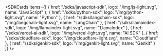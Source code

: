 
<SDKCards
  items={[
    { href: "/sdks/javascript-sdk", logo: "/img/js-light.svg", name: "JavaScript" },
    { href: "/sdks/python-sdk", logo: "/img/python-light.svg", name: "Python" },
    { href: "/sdks/langchain-sdk", logo: "/img/langchain-light.svg", name: "LangChain" },
    { href: "/sdks/llamaindex-sdk", logo: "/img/llamaindex-light.svg", name: "LlamaIndex" },
    { href: "/sdks/vercel-ai-sdk", logo: "/img/vercel-light.svg", name: "AI SDK" },
    { href: "/sdks/cloudflare-sdk", logo: "/img/cloudflare-light.svg", name: "Cloudflare" },
    { href: "/sdks/genkit-sdk", logo: "/img/genkit-light.svg", name: "Genkit" }
  ]}
/>
